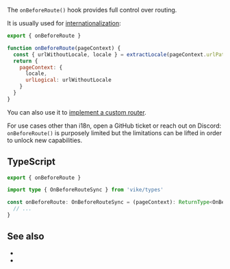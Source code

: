 
The `onBeforeRoute()` hook provides full control over routing.

It is usually used for [internationalization](/i18n):

```js
export { onBeforeRoute }

function onBeforeRoute(pageContext) {
  const { urlWithoutLocale, locale } = extractLocale(pageContext.urlPathname)
  return {
    pageContext: {
      locale,
      urlLogical: urlWithoutLocale
    }
  }
}
```

You can also use it to [implement a custom router](https://github.com/vikejs/vike/issues/140).

<Warning>For use cases other than i18n, open a GitHub ticket or reach out on Discord: `onBeforeRoute()` is purposely limited but the limitations can be lifted in order to unlock new capabilities.</Warning>


## TypeScript

```ts
export { onBeforeRoute }

import type { OnBeforeRouteSync } from 'vike/types'

const onBeforeRoute: OnBeforeRouteSync = (pageContext): ReturnType<OnBeforeRouteSync> => {
  // ...
}
```

<HookTypeScriptHints hookTypeName="OnBeforeRouteSync" />

## See also

- <Link href="/routing" />
- <Link href="/hooks" />

